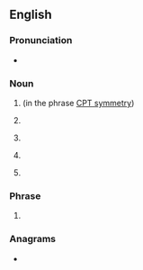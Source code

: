 ==English==
{{wikipedia|Current Procedural Terminology}}

===Pronunciation===
* {{audio|en|En-au-CPT.ogg|Audio (AU)}}

===Noun===
{{en-noun|~}}

# {{lb|en|physics}} {{init of|en|[[charge]], [[parity]], [[time]]-[[reversal]]|nodot=1}} (in the phrase [[CPT symmetry]])
# {{lb|en|medicine}} {{init of|en|[[current]] [[procedure]] [[terminology]]}}
# {{abbr of|en|carpet}} {{rfex|en}}
# {{label|en|US|dated|_|pejorative|_|slang|sometimes reclaimed}} {{init of|en|Colored People's Time}}
# {{lb|en|advertising}} {{initialism of|en|[[cost]] [[per thousand]]}}
#: {{synonyms|en|CPM}}

===Phrase===
{{en-phrase}}

# {{lb|en|incoterm}} {{init of|en|Carriage Paid To}}

===Anagrams===
* {{anagrams|en|a=cpt|PCT|PTC|TCP|TPC|pct}}